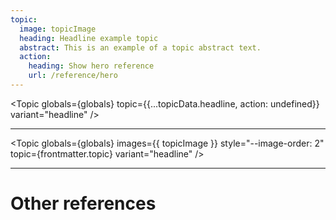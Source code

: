```yaml
---
topic:
  image: topicImage
  heading: Headline example topic
  abstract: This is an example of a topic abstract text.
  action:
    heading: Show hero reference
    url: /reference/hero
---
```


<Topic
  globals={globals}
  topic={{...topicData.headline, action: undefined}}
  variant="headline"
/>

<div class="container-full">
  <Topic
    globals={globals}
    images={{ topicImage }}
    topic={frontmatter.topic}
    variant="headline"
  />
</div>

---

<Topic
  globals={globals}
  images={{ topicImage }}
  style="--image-order: 2"
  topic={frontmatter.topic}
  variant="headline"
/>

---

# Other references

<TopicList 
  globals={globals}
  topics={Object.values(topicData)}
  topicVariant="card"
  variant="three-column"
/>
